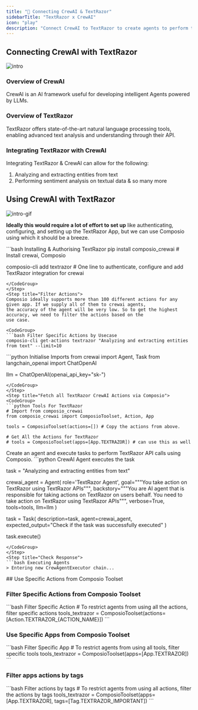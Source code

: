 ```yaml
---
title: "🚀 Connecting CrewAI & TextRazor"
sidebarTitle: "TextRazor x CrewAI"
icon: "play"
description: "Connect CrewAI to TextRazor to create agents to perform tasks using natural language"
---
```


## Connecting CrewAI with TextRazor
![intro](/media/intro.jpg)

### Overview of CrewAI

CrewAI is an AI framework useful for developing intelligent Agents powered by LLMs.

### Overview of TextRazor

TextRazor offers state-of-the-art natural language processing tools, enabling advanced text analysis and understanding through their API.

### Integrating TextRazor with CrewAI

Integrating TextRazor & CrewAI can allow for the following:

1. Analyzing and extracting entities from text
2. Performing sentiment analysis on textual data
& so many more

## Using CrewAI with TextRazor
![intro-gif](/media/intro.gif)
<Steps>
<Step title="Setting Up the Environment">

**Ideally this would require a lot of effort to set up** like authenticating, configuring, and setting up the TextRazor App, but we can use Composio using which it should be a breeze.

<CodeGroup>
```bash Installing & Authorising TextRazor
pip install composio_crewai # Install crewai, Composio 

composio-cli add textrazor # One line to authenticate, configure and add TextRazor integration for crewai
```
</CodeGroup>
</Step>
<Step title="Filter Actions">
Composio ideally supports more than 100 different actions for any given app. If we supply all of them to crewai agents, 
the accuracy of the agent will be very low. So to get the highest accuracy, we need to filter the actions based on the 
use case.

<CodeGroup>
```bash Filter Specific Actions by Usecase
composio-cli get-actions textrazor "Analyzing and extracting entities from text" --limit=10
```
</CodeGroup>

</Step>
<Step title="Import Base Packages">

<CodeGroup>
```python Initialise Imports
from crewai import Agent, Task
from langchain_openai import ChatOpenAI

llm = ChatOpenAI(openai_api_key="sk-<OPENAI KEY>")
```
</CodeGroup>
</Step>
<Step title="Fetch all TextRazor CrewAI Actions via Composio">
<CodeGroup>
```python Tools For TextRazor
# Import from composio_crewai
from composio_crewai import ComposioToolset, Action, App

tools = ComposioToolset(actions=[]) # Copy the actions from above. 

# Get All the Actions for TextRazor
# tools = ComposioToolset(apps=[App.TEXTRAZOR]) # can use this as well
```
</CodeGroup>
</Step>
<Step title="Execute the Agent">
Create an agent and execute tasks to perform TextRazor API calls using Composio. 
<CodeGroup>
```python CrewAI Agent executes the task

task = "Analyzing and extracting entities from text"

crewai_agent = Agent(
    role='TextRazor Agent',
    goal="""You take action on TextRazor using TextRazor APIs""",
    backstory="""You are AI agent that is responsible for taking actions on TextRazor on users behalf. You need to take action on TextRazor using TextRazor APIs""",
    verbose=True,
    tools=tools,
    llm=llm
)

task = Task(
    description=task,
    agent=crewai_agent,
    expected_output="Check if the task was successfully executed"
)

task.execute()
```
</CodeGroup>
</Step>
<Step title="Check Response">
```bash Executing Agents
> Entering new CrewAgentExecutor chain...
```
</Step>
</Steps>
## Use Specific Actions from Composio Toolset

### Filter Specific Actions from Composio Toolset

<CodeGroup>
```bash Filter Specific Action
# To restrict agents from using all the actions, filter specific actions
tools_textrazor = ComposioToolset(actions=[Action.TEXTRAZOR_{ACTION_NAME}])
```
</CodeGroup>

### Use Specific Apps from Composio Toolset
<CodeGroup>
```bash Filter Specific App
# To restrict agents from using all tools, filter specific tools
tools_textrazor = ComposioToolset(apps=[App.TEXTRAZOR])
```
</CodeGroup>

### Filter apps actions by tags 
<CodeGroup>
```bash Filter actions by tags
# To restrict agents from using all actions, filter the actions by tags
tools_textrazor = ComposioToolset(apps=[App.TEXTRAZOR], tags=[Tag.TEXTRAZOR_IMPORTANT])
```
</CodeGroup>